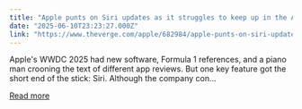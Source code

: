 ```yaml
---
title: "Apple punts on Siri updates as it struggles to keep up in the AI race"
date: "2025-06-10T23:23:27.000Z"
link: "https://www.theverge.com/apple/682984/apple-punts-on-siri-updates-as-it-struggles-to-keep-up-in-the-ai-race"
---
```


Apple's WWDC 2025 had new software, Formula 1 references, and a piano man crooning the text of different app reviews. But one key feature got the short end of the stick: Siri.
Although the company con...

[Read more](https://www.theverge.com/apple/682984/apple-punts-on-siri-updates-as-it-struggles-to-keep-up-in-the-ai-race)
